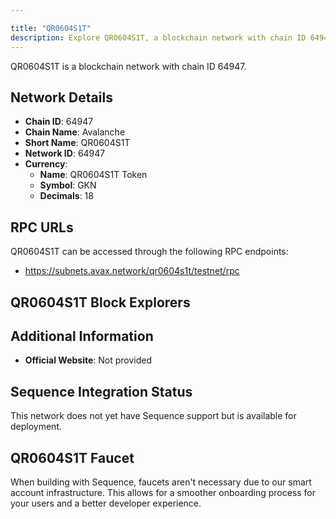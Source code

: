 ```yaml
---

title: "QR0604S1T"
description: Explore QR0604S1T, a blockchain network with chain ID 64947. Learn about its native currency, QR0604S1T Token, and how to interact with the network.
---
```




QR0604S1T is a blockchain network with chain ID 64947.

## Network Details

- **Chain ID**: 64947
- **Chain Name**: Avalanche
- **Short Name**: QR0604S1T
- **Network ID**: 64947
- **Currency**: 
  - **Name**: QR0604S1T Token
  - **Symbol**: GKN
  - **Decimals**: 18

## RPC URLs

QR0604S1T can be accessed through the following RPC endpoints:

- https://subnets.avax.network/qr0604s1t/testnet/rpc

## QR0604S1T Block Explorers



## Additional Information

- **Official Website**: Not provided

## Sequence Integration Status

This network does not yet have Sequence support but is available for deployment.

## QR0604S1T Faucet

When building with Sequence, faucets aren't necessary due to our smart account infrastructure. This allows for a smoother onboarding process for your users and a better developer experience.
